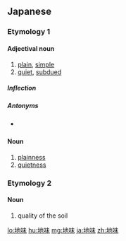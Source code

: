 ==Japanese==

===Etymology 1===
{{ja-kanjitab|じ|み|yomi=on}}

====Adjectival noun====
{{ja-adj|infl=na|じみ}}

# [[plain]], [[simple]]
# [[quiet]], [[subdued]]

=====Inflection=====
{{ja-na|じみ}}

=====Antonyms=====
* {{sense|plain}} {{ja-r|派手|はで}}

====Noun====
{{ja-noun|じみ}}

# [[plainness]]
# [[quietness]]

===Etymology 2===
{{ja-kanjitab|ち|み|yomi=on}}

====Noun====
{{ja-noun|ちみ}}

# quality of the soil

[[lo:地味]]
[[hu:地味]]
[[mg:地味]]
[[ja:地味]]
[[zh:地味]]
